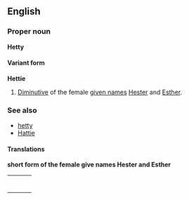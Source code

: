 ==English==
===Proper noun===
'''Hetty'''

====Variant form====
'''Hettie'''

#[[Diminutive]] of the female [[given name]]s [[Hester]] and [[Esther]].

===See also===
*[[hetty]]
*[[Hattie]]

====Translations====

'''short form of the female give names Hester and Esther'''
{| border=0  width=100%
|-
|bgcolor="#FFFFE0" valign=top width=48%|
{|
|}
| width=1% |
|bgcolor="#FFFFE0" valign=top width=48%|
{|
|}
|}
